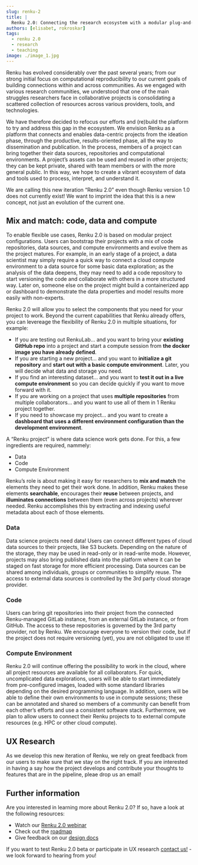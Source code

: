 ```yaml
---
slug: renku-2
title: |
  Renku 2.0: Connecting the research ecosystem with a modular plug-and-play project approach
authors: [elisabet, rokroskar]
tags:
  - renku 2.0
  - research
  - teaching
image: ./image_1.jpg
---
```


Renku has evolved considerably over the past several years; from our strong
initial focus on computational reproducibility to our current goals of building
connections within and across communities. As we engaged with various research
communities, we understood that one of the main struggles researchers face in
collaborative projects is consolidating a scattered collection of resources
across various providers, tools, and technologies.

We have therefore decided to refocus our efforts and (re)build the platform to
try and address this gap in the ecosystem. We envision Renku as a platform that
connects and enables data-centric projects from the ideation phase, through the
productive, results-oriented phase, all the way to dissemination and
publication. In the process, members of a project can bring together their data
sources, repositories and computational environments. A project’s assets can be
used and reused in other projects; they can be kept private, shared with team
members or with the more general public. In this way, we hope to create a
vibrant ecosystem of data and tools used to process, interpret, and understand
it.

We are calling this new iteration “Renku 2.0” even though Renku version 1.0 does
not currently exist! We want to imprint the idea that this is a new concept, not
just an evolution of the current one.

## Mix and match: code, data and compute

To enable flexible use cases, Renku 2.0 is based on modular project
configurations. Users can bootstrap their projects with a mix of code
repositories, data sources, and compute environments and evolve
them as the project matures. For example, in an early stage of a project, a data
scientist may simply require a quick way to connect a cloud compute environment
to a data source for some basic data exploration; as the analysis of the data
deepens, they may need to add a code repository to start versioning the code and
collaborate with others in a more structured way. Later on, someone else on the
project might build a containerized app or dashboard to demonstrate the data
properties and model results more easily with non-experts.

Renku 2.0 will allow you to select the components that you need for your project
to work. Beyond the current capabilities that Renku already offers, you can
levereage the flexibility of Renku 2.0 in multiple situations, for example:

- If you are testing out RenkuLab... and you want to bring your **existing GitHub repo** into a project and start a compute session from **the docker image you have already defined**.
- If you are starting a new project... and you want to **initialize a git repository** and **start out with a basic compute environment**. Later, you will decide what data and storage you need.
- If you find an interesting dataset... and you want to **test it out in a live compute environment** so you can decide quickly if you want to move forward with it.
- If you are working on a project that uses **multiple repositories** from multiple collaborators... and you want to use all of them in 1 Renku project together.
- If you need to showcase my project... and you want to create a **dashboard that uses a different environment configuration than the development environment**.

A “Renku project” is where data science work gets done. For this, a few ingredients are required, nammely:

- Data
- Code
- Compute Environment

Renku’s role is about making it easy for researchers to **mix and match** the elements they need to get their work done. In addition, Renku makes these elements **searchable**, encourages their **reuse** between projects, and **illuminates connections** between them (even across projects) wherever needed. Renku accomplishes this by extracting and indexing useful metadata about each of those elements.

### Data

Data science projects need data! Users can connect different types of cloud data
sources to their projects, like S3 buckets. Depending on the nature of the
storage, they may be used in read-only or in read-write mode. However, projects
may also bring published data into the platform where it can be staged on fast
storage for more efficient processing. Data sources can be shared among
individuals, groups or communities to simplify reuse. The access to external
data sources is controlled by the 3rd party cloud storage provider.

### Code

Users can bring git repositories into their project from the connected
Renku-managed GitLab instance, from an external GitLab instance, or from GitHub.
The access to these repositories is governed by the 3rd party provider, not
by Renku. We encourage everyone to version their code, but if the project does
not require versioning (yet), you are not obligated to use it!

### Compute Environment

Renku 2.0 will continue offering the possibility to work in the cloud, where all
project resources are available for all collaborators. For quick, uncomplicated
data explorations, users will be able to start immediately from pre-configured
images, loaded with some standard libraries depending on the desired programming
language. In addition, users will be able to define their own environments to
use in compute sessions; these can be annotated and shared so members of a
community can benefit from each other’s efforts and use a consistent software
stack. Furthermore, we plan to allow users to connect their Renku projects to to
external compute resources (e.g. HPC or other cloud compute).

## UX Research

As we develop this new iteration of Renku, we rely on great feedback from our users
to make sure that we stay on the right track. If you are interested in having a say
how the project develops and contribute your thoughts to features that are in the pipeline,
pleae drop us an email!

## Further information

Are you interested in learning more about Renku 2.0? If so, have a look at the following resources:

- Watch our [Renku 2.0 webinar](https://youtu.be/6J0INjPFQd4)
- Check out the [roadmap](https://drive.google.com/file/d/1empUHHTonffW1fhdB_3DCIH-yVUz3MU8/view?usp=share_link)
- Give feedback on our [design docs](https://github.com/SwissDataScienceCenter/renku-design-docs/tree/main)

If you want to test Renku 2.0 beta or participate in UX research [contact us!](hello@renku.io) - we look forward to hearing from you!
